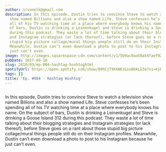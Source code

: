 ```yaml
---
author: srvanelk@gmail.com
description: In this episode, Dustin tries to convince Steve to watch a television
  show named Billions and also a show named Life. Steve confesses he’s been spending
  all of his TV watching time at a place where everybody knows his name. On the subject
  of bars, Dustin is drinking a Leinenkugel and Steve is drinking a Goose Island 312
  during this podcast. They waste a lot of time talking about their blogging strategies
  and Instagram strategies (or lack thereof), before Steve goes on a rant about those
  stupid big picture collage/mural things people still do on their Instagram profiles.
  Meanwhile, Dustin can’t even download a photo to post to his Instagram because he
  just can’t even.
image: http://images.squarespace-cdn.com/content/v1/5b9ac0aa50a54faef024c950/1547782377955-0MVJ40QPRPM7EEAH9K3N/image-asset.jpeg/img.jpg/weddingphotohangover/embed/episodes/Ep--004---Hashtag-Hoshtog-e1rii2
pubDate: 2017-09-10
slug: 2018/03/ep-004-hashtag-hoshtoghtml
spotifyUrl: https://open.spotify.com/show/09hCjT9XXAKzGin8bkLG3a?si=kjRZvQ1JTb6Ov3HVzSSlWA
tags: []
title: 'Ep. #004 - Hashtag Hoshtog'
---
```


<figure>
  <img src="http://images.squarespace-cdn.com/content/v1/5b9ac0aa50a54faef024c950/1547782377955-0MVJ40QPRPM7EEAH9K3N/image-asset.jpeg/img.jpg/weddingphotohangover/embed/episodes/Ep--004---Hashtag-Hoshtog-e1rii2" alt="" />
</figure>

In this episode, Dustin tries to convince Steve to watch a television show named Billions and also a show named Life. Steve confesses he’s been spending all of his TV watching time at a place where everybody knows his name. On the subject of bars, Dustin is drinking a Leinenkugel and Steve is drinking a Goose Island 312 during this podcast. They waste a lot of time talking about their blogging strategies and Instagram strategies (or lack thereof), before Steve goes on a rant about those stupid big picture collage/mural things people still do on their Instagram profiles. Meanwhile, Dustin can’t even download a photo to post to his Instagram because he just can’t even.